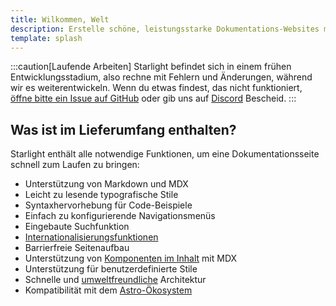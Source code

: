 ```yaml
---
title: Wilkommen, Welt
description: Erstelle schöne, leistungsstarke Dokumentations-Websites mit Starlight und Astro.
template: splash
---
```


:::caution[Laufende Arbeiten]
Starlight befindet sich in einem frühen Entwicklungsstadium, also rechne mit Fehlern und Änderungen, während wir es weiterentwickeln.
Wenn du etwas findest, das nicht funktioniert, [öffne bitte ein Issue auf GitHub](https://github.com/withastro/starlight/issues/new/choose) oder gib uns auf [Discord](https://astro.build/chat) Bescheid.
:::

## Was ist im Lieferumfang enthalten?

Starlight enthält alle notwendige Funktionen, um eine Dokumentationsseite schnell zum Laufen zu bringen:

- Unterstützung von Markdown und MDX
- Leicht zu lesende typografische Stile
- Syntaxhervorhebung für Code-Beispiele
- Einfach zu konfigurierende Navigationsmenüs
- Eingebaute Suchfunktion
- [Internationalisierungsfunktionen](/de/guides/i18n)
- Barrierfreie Seitenaufbau
- Unterstützung von [Komponenten im Inhalt](/de/guides/components) mit MDX
- Unterstützung für benutzerdefinierte Stile
- Schnelle und [umweltfreundliche](/de/environmental-impact) Architektur
- Kompatibilität mit dem [Astro-Ökosystem](https://astro.build/integrations)
